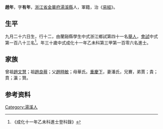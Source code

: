 {{明清人物信息框
| 姓名 = 趙年
| 原名 =
| 圖片名稱= 
| 圖片大小 =
| 圖片說明 = 
| 最高職務 =
| 國家 = 大明 
| 爵位 =
| 籍貫 = [[浙江省|浙江省]][[金華府|金華府]][[湯溪縣|湯溪縣]]
| 族裔 = 
| 旗籍 = 
| 字號 = 
| 諡號 =
| 出生日期 = 九月二十六日
| 出生地點 =
| 逝世日期 = 
| 逝世地點 =
| 墓葬 =
| 配偶 = 潘氏
| 親屬 = 曾祖[[趙文慧|趙文慧]]，祖[[趙良薤|趙良薤]]，父[[趙時敏|趙時敏]]，母華氏
| 出身 =
* 成化十一年乙未科進士
| 經歷 =
| 著作 =  
*
*
*
}}
'''趙年'''{{BD|1446年||1505年||}}，字'''有年'''，[[浙江省|浙江省]][[金華府|金華府]][[湯溪縣|湯溪縣]]人，軍籍，治《[[易經|易經]]》。

== 生平 ==
九月二十六日生，行十二，由蘭谿縣學生中式浙江鄉試第四十一名[[舉人|舉人]]，[[會試|會試]]中式第一百八十三名<ref>《成化十一年乙未科進士登科錄》</ref>。年三十歲中式成化十一年乙未科第三甲第一百零六名進士。

== 家族 ==
曾祖[[趙文慧|趙文慧]]；祖[[趙良薤|趙良薤]]；父[[趙時敏|趙時敏]]；母華氏。[[重慶下|重慶下]]，妻潘氏，兄賽，弟賈；貴；賁；瀛；贊。

== 参考资料 ==
{{reflist}}

{{成化十一年乙未科殿试金榜}}

{{Authority control}}

{{DEFAULTSORT:}}
[[Category:湯溪人|Category:湯溪人]]


{{明朝人物小作品}}